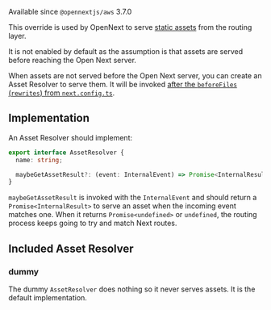 Available since `@opennextjs/aws` 3.7.0

This override is used by OpenNext to serve [static assets](https://nextjs.org/docs/app/api-reference/file-conventions/public-folder) from the routing layer.

It is not enabled by default as the assumption is that assets are served before reaching the Open Next server.

When assets are not served before the Open Next server, you can create an Asset Resolver to serve them. It will be invoked [after the `beforeFiles` (`rewrites`) from `next.config.ts`](https://nextjs.org/docs/app/api-reference/file-conventions/middleware#execution-order).

## Implementation

An Asset Resolver should implement:

```ts
export interface AssetResolver {
  name: string;

  maybeGetAssetResult?: (event: InternalEvent) => Promise<InternalResult | undefined> | undefined;
}
```

`maybeGetAssetResult` is invoked with the `InternalEvent` and should return a `Promise<InternalResult>` to serve an asset when the incoming event matches one. When it returns `Promise<undefined>` or `undefined`, the routing process keeps going to try and match Next routes.

## Included Asset Resolver

### dummy

The dummy `AssetResolver` does nothing so it never serves assets. It is the default implementation.
